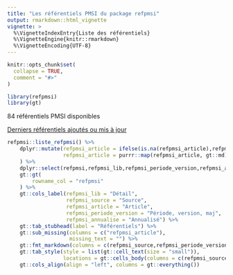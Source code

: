 ```yaml
---
title: "Les référentiels PMSI du package refpmsi"
output: rmarkdown::html_vignette
vignette: >
  %\VignetteIndexEntry{Liste des référentiels}
  %\VignetteEngine{knitr::rmarkdown}
  %\VignetteEncoding{UTF-8}
---
```


```r
knitr::opts_chunk$set(
  collapse = TRUE,
  comment = "#>"
)
```

```r
library(refpmsi)
library(gt)
```

84 référentiels PMSI disponibles  
  
[Derniers référentiels ajoutés ou mis à jour](https://denisgustin.github.io/refpmsi/articles/news.html)  


```r

refpmsi::liste_refpmsi() %>%
    dplyr::mutate(refpmsi_article = ifelse(is.na(refpmsi_article),refpmsi_article,glue::glue("[{refpmsi_article}]({refpmsi_article_lien})")),
                  refpmsi_article = purrr::map(refpmsi_article, gt::md)
    ) %>% 
    dplyr::select(refpmsi,refpmsi_lib,refpmsi_periode_version,refpmsi_annualise,refpmsi_source,refpmsi_article) %>% 
    gt::gt(
        rowname_col = "refpmsi"
    ) %>% 
    gt::cols_label(refpmsi_lib = "Détail",
                   refpmsi_source = "Source",
                   refpmsi_article = "Article",
                   refpmsi_periode_version = "Période, version, maj",
                   refpmsi_annualise = "Annualisé") %>% 
    gt::tab_stubhead(label = "Référentiels") %>% 
    gt::sub_missing(columns = c("refpmsi_article"),
                    missing_text = "") %>% 
    gt::fmt_markdown(columns = c(refpmsi_source,refpmsi_periode_version)) %>% 
    gt::tab_style(style = list(gt::cell_text(size = "small")),
                  locations = gt::cells_body(columns = c(refpmsi_source,refpmsi_article))) %>% 
    gt::cols_align(align = "left", columns = gt::everything())
```

